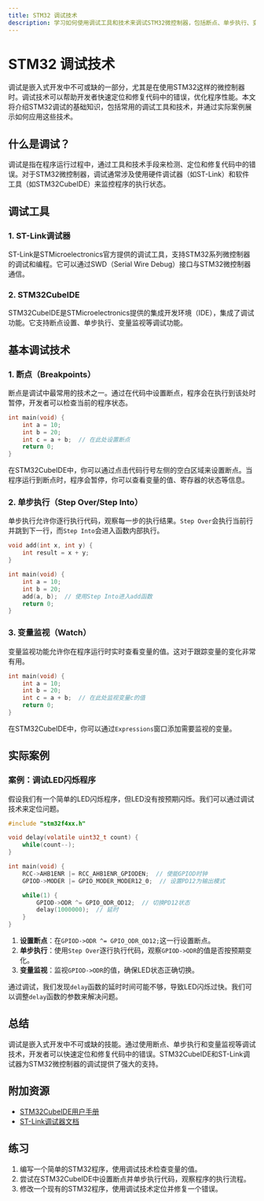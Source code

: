 ```yaml
---
title: STM32 调试技术
description: 学习如何使用调试工具和技术来调试STM32微控制器，包括断点、单步执行、变量监视等基本调试方法。
---
```


# STM32 调试技术

调试是嵌入式开发中不可或缺的一部分，尤其是在使用STM32这样的微控制器时。调试技术可以帮助开发者快速定位和修复代码中的错误，优化程序性能。本文将介绍STM32调试的基础知识，包括常用的调试工具和技术，并通过实际案例展示如何应用这些技术。

## 什么是调试？

调试是指在程序运行过程中，通过工具和技术手段来检测、定位和修复代码中的错误。对于STM32微控制器，调试通常涉及使用硬件调试器（如ST-Link）和软件工具（如STM32CubeIDE）来监控程序的执行状态。

## 调试工具

### 1. ST-Link调试器

ST-Link是STMicroelectronics官方提供的调试工具，支持STM32系列微控制器的调试和编程。它可以通过SWD（Serial Wire Debug）接口与STM32微控制器通信。

### 2. STM32CubeIDE

STM32CubeIDE是STMicroelectronics提供的集成开发环境（IDE），集成了调试功能。它支持断点设置、单步执行、变量监视等调试功能。

## 基本调试技术

### 1. 断点（Breakpoints）

断点是调试中最常用的技术之一。通过在代码中设置断点，程序会在执行到该处时暂停，开发者可以检查当前的程序状态。

```c
int main(void) {
    int a = 10;
    int b = 20;
    int c = a + b;  // 在此处设置断点
    return 0;
}
```

在STM32CubeIDE中，你可以通过点击代码行号左侧的空白区域来设置断点。当程序运行到断点时，程序会暂停，你可以查看变量的值、寄存器的状态等信息。

### 2. 单步执行（Step Over/Step Into）

单步执行允许你逐行执行代码，观察每一步的执行结果。`Step Over`会执行当前行并跳到下一行，而`Step Into`会进入函数内部执行。

```c
void add(int x, int y) {
    int result = x + y;
}

int main(void) {
    int a = 10;
    int b = 20;
    add(a, b);  // 使用Step Into进入add函数
    return 0;
}
```

### 3. 变量监视（Watch）

变量监视功能允许你在程序运行时实时查看变量的值。这对于跟踪变量的变化非常有用。

```c
int main(void) {
    int a = 10;
    int b = 20;
    int c = a + b;  // 在此处监视变量c的值
    return 0;
}
```

在STM32CubeIDE中，你可以通过`Expressions`窗口添加需要监视的变量。

## 实际案例

### 案例：调试LED闪烁程序

假设我们有一个简单的LED闪烁程序，但LED没有按预期闪烁。我们可以通过调试技术来定位问题。

```c
#include "stm32f4xx.h"

void delay(volatile uint32_t count) {
    while(count--);
}

int main(void) {
    RCC->AHB1ENR |= RCC_AHB1ENR_GPIODEN;  // 使能GPIOD时钟
    GPIOD->MODER |= GPIO_MODER_MODER12_0;  // 设置PD12为输出模式

    while(1) {
        GPIOD->ODR ^= GPIO_ODR_OD12;  // 切换PD12状态
        delay(1000000);  // 延时
    }
}
```

1. **设置断点**：在`GPIOD->ODR ^= GPIO_ODR_OD12;`这一行设置断点。
2. **单步执行**：使用`Step Over`逐行执行代码，观察`GPIOD->ODR`的值是否按预期变化。
3. **变量监视**：监视`GPIOD->ODR`的值，确保LED状态正确切换。

通过调试，我们发现`delay`函数的延时时间可能不够，导致LED闪烁过快。我们可以调整`delay`函数的参数来解决问题。

## 总结

调试是嵌入式开发中不可或缺的技能。通过使用断点、单步执行和变量监视等调试技术，开发者可以快速定位和修复代码中的错误。STM32CubeIDE和ST-Link调试器为STM32微控制器的调试提供了强大的支持。

## 附加资源

- [STM32CubeIDE用户手册](https://www.st.com/en/development-tools/stm32cubeide.html)
- [ST-Link调试器文档](https://www.st.com/en/development-tools/st-link-v2.html)

## 练习

1. 编写一个简单的STM32程序，使用调试技术检查变量的值。
2. 尝试在STM32CubeIDE中设置断点并单步执行代码，观察程序的执行流程。
3. 修改一个现有的STM32程序，使用调试技术定位并修复一个错误。
